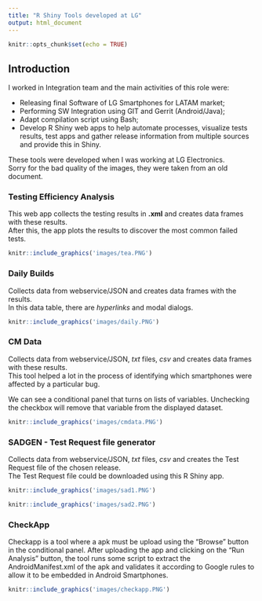 ```yaml
---
title: "R Shiny Tools developed at LG"
output: html_document
---
```


```r
knitr::opts_chunk$set(echo = TRUE)
```

## Introduction

I worked in Integration team and the main activities of this role were:

* Releasing final Software of LG Smartphones for LATAM market; 
* Performing SW Integration using GIT and Gerrit (Android/Java);
* Adapt compilation script using Bash;
* Develop R Shiny web apps to help automate processes, visualize tests results, test apps and gather release information from multiple sources and provide this in Shiny.

These tools were developed when I was working at LG Electronics.  
Sorry for the bad quality of the images, they were taken from an old document.  

### Testing Efficiency Analysis

This web app collects the testing results in **.xml** and creates data frames with these results.  
After this, the app plots the results to discover the most common failed tests.  

```r
knitr::include_graphics('images/tea.PNG')
```

### Daily Builds

Collects data from webservice/JSON and creates data frames with the results.  
In this data table, there are *hyperlinks* and modal dialogs.

```r
knitr::include_graphics('images/daily.PNG')
```

### CM Data

Collects data from webservice/JSON, *txt* files, *csv* and creates data frames with these results.  
This tool helped a lot in the process of identifying which smartphones were affected by a particular bug.  
  
We can see a conditional panel that turns on lists of variables. Unchecking the checkbox will remove that variable from the displayed dataset.  

```r
knitr::include_graphics('images/cmdata.PNG')
```

### SADGEN - Test Request file generator

Collects data from webservice/JSON, *txt* files, *csv* and creates the Test Request file of the chosen release.  
The Test Request file could be downloaded using this R Shiny app.  

```r
knitr::include_graphics('images/sad1.PNG')
```

```r
knitr::include_graphics('images/sad2.PNG')
```

### CheckApp

Checkapp is a tool where a apk must be upload using the "Browse" button in the conditional panel. After uploading the app and clicking on the "Run Analysis" button, the tool runs some script to extract the AndroidManifest.xml of the apk and validates it according to Google rules to allow it to be embedded in Android Smartphones.   

```r
knitr::include_graphics('images/checkapp.PNG')
```
